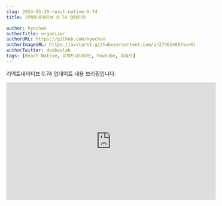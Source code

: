 ```yaml
---
slug: 2024-05-20-react-native-0.74
title: 리액트네이티브 0.74 업데이트

author: hyochan
authorTitle: organizer
authorURL: https://github.com/hyochan
authorImageURL: https://avatars1.githubusercontent.com/u/27461460?s=460&u=b5860875e26d33fd70fd210f4ea74f81cdf9d99b&v=4
authorTwitter: dooboolab
tags: [React Native, 리액트네이티브, Youtube, 유튜브]
---
```



리액트네이티브 0.74 업데이트 내용 브리핑입니다.

<div class="video-container">
<iframe width="560" height="315" src="https://www.youtube.com/embed/n6CjIk_dLTY?si=LBrkOMIFC3BgdSlD" title="리액트네이티브 0.74" frameborder="0" allow="accelerometer; autoplay; clipboard-write; encrypted-media; gyroscope; picture-in-picture; web-share" allowfullscreen></iframe>
</div>

<AdFitMobileBanner
  unit="DAN-ECUZO05s14SU0P7d"
  className="adfit-middle-mobile-2024-05-20"
/>